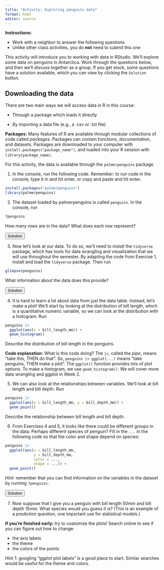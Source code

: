 ```yaml
---
title: "Activity: Exploring penguins data"
format: html
editor: source
---
```


**Instructions:** 

* Work with a neighbor to answer the following questions 
* Unlike other class activities, you do **not** need to submit this one

This activity will introduce you to working with data in RStudio. We'll explore some data on penguins in Antarctica. Work through the questions below, and then we'll discuss together as a group. If you get stuck, some questions have a solution available, which you can view by clicking the `Solution` button.

## Downloading the data

There are two main ways we will access data in R in this course:

* Through a package which loads it directly

* By importing a data file (e.g., a .csv or .txt file)

**Packages:** Many features of R are available through modular collections of code called *packages*. Packages can contain functions, documentation, and datasets. Packages are downloaded to your computer with `install.packages("package_name")`, and loaded into your R session with `library(package_name)`.

For this activity, the data is available through the `palmerpenguins` package.

1. In the console, run the following code. Remember: to run code in the console, type it in and hit enter, or copy and paste and hit enter.

```r
install.packages("palmerpenguins")
library(palmerpenguins)
```

2. The dataset loaded by palmerpenguins is called `penguins`. In the console, run

```r
?penguins
```

How many rows are in the data? What does each row represent?

<SCRIPT>
function ShowAndHide(divid) {
    var x = document.getElementById(divid);
    if (x.style.display == 'none') {
        x.style.display = 'block';
    } else {
        x.style.display = 'none';
    }
}
</SCRIPT>

<BUTTON ONCLICK="ShowAndHide('q2_solution')">Solution</BUTTON>

<DIV ID="q2_solution" STYLE="display:none">
There are 344 rows in the data. Each row represents one penguin observed near Palmer Station, Antarctica. The different columns contain different measurements (species, body mass, etc.) 
</DIV>


3. Now let's look at our data. To do so, we'll need to install the `tidyverse` package, which has tools for data wrangling and visualization that we will use throughout the semester. By adapting the code from Exercise 1, install and load the `tidyverse` package. Then run 

```r
glimpse(penguins)
```

What information about the data does this provide?

<BUTTON ONCLICK="ShowAndHide('q3_solution')">Solution</BUTTON>

<DIV ID="q3_solution" STYLE="display:none">
`glimpse` shows the number of rows and columns in the data, each column name, and the first few entries for each column. 
</DIV>


4. It is hard to learn a lot about data from just the data table. Instead, let's make a plot! We'll start by looking at the distribution of bill length, which is a quantitative numeric variable, so we can look at the distribution with a histogram. Run

```r
penguins |>
  ggplot(aes(x = bill_length_mm)) +
  geom_histogram()
```

Describe the distribution of bill length in the penguins.

**Code explanation:** What is this code doing? The `|>`, called the *pipe*, means "take this, THEN do that". So, `penguins |> ggplot(...)` means "take penguins, THEN make a plot". The `ggplot()` function provides lots of plot options. To make a histogram, we use `geom_histogram()`. We will cover more data wrangling and ggplot in Week 2.

5. We can also look at the relationships between variables. We'll look at bill length and bill depth. Run

```r
penguins |>
  ggplot(aes(x = bill_length_mm, y = bill_depth_mm)) +
  geom_point()
```

Describe the relationship between bill length and bill depth.

6. From Exercises 4 and 5, it looks like there could be different groups in the data. Perhaps different species of penguin?
Fill in the `...` in the following code so that the color and shape depend on species:

```r
penguins |>
  ggplot(aes(x = bill_length_mm, 
             y = bill_depth_mm, 
             color = ...,
             shape = ...)) +
  geom_point()
```


*Hint*: remember that you can find information on the variables in the dataset by running `?penguins`.

<BUTTON ONCLICK="ShowAndHide('q6_solution')">Solution</BUTTON>

<DIV ID="q6_solution" STYLE="display:none">
```r
penguins |>
  ggplot(aes(x = bill_length_mm, 
             y = bill_depth_mm, 
             color = species,
             shape = species)) +
  geom_point()
```
</DIV>

7. Now suppose that I give you a penguin with bill length 50mm and bill depth 15mm. What species would you guess it is? (This is an example of a *prediction* question, one important use for statistical models.)

**If you're finished early:** try to customize the plots! Search online to see if you can figure out how to change:

* the axis labels
* the theme
* the colors of the points

Hint 1: googling "ggplot plot labels" is a good place to start. Similar searches would be useful for the theme and colors.
